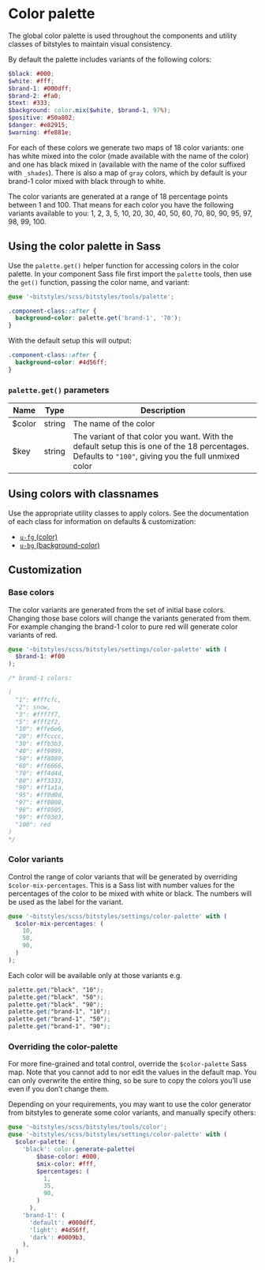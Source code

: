 
<Meta title="Design Tokens/Color palette" />

# Color palette

The global color palette is used throughout the components and utility classes of bitstyles to maintain visual consistency.

By default the palette includes variants of the following colors:

```scss
$black: #000;
$white: #fff;
$brand-1: #000dff;
$brand-2: #fa0;
$text: #333;
$background: color.mix($white, $brand-1, 97%);
$positive: #50a802;
$danger: #e82915;
$warning: #fe881e;
```

For each of these colors we generate two maps of 18 color variants: one has white mixed into the color (made available with the name of the color) and one has black mixed in (available with the name of the color suffixed with `_shades`). There is also a map of `gray` colors, which by default is your brand-1 color mixed with black through to white.

The color variants are generated at a range of 18 percentage points between 1 and 100. That means for each color you have the following variants available to you: 1, 2, 3, 5, 10, 20, 30, 40, 50, 60, 70, 80, 90, 95, 97, 98, 99, 100.

<Canvas>
  <Story id="base-colors--color-palette" />
</Canvas>

## Using the color palette in Sass

Use the `palette.get()` helper function for accessing colors in the color palette. In your component Sass file first import the `palette` tools, then use the `get()` function, passing the color name, and variant:

```scss
@use '~bitstyles/scss/bitstyles/tools/palette';

.component-class::after {
  background-color: palette.get('brand-1', '70');
}
```

With the default setup this will output:

```css
.component-class::after {
  background-color: #4d56ff;
}
```

### `palette.get()` parameters

| Name   | Type   | Description                                                                                                                                             |
| ------ | ------ | ------------------------------------------------------------------------------------------------------------------------------------------------------- |
| $color | string | The name of the color                                                                                                                                   |
| $key   | string | The variant of that color you want. With the default setup this is one of the 18 percentages. Defaults to `"100"`, giving you the full unmixed color |

## Using colors with classnames

Use the appropriate utility classes to apply colors. See the documentation of each class for information on defaults & customization:

- [`u-fg` (color)](/docs/utilities-color--brand-1)
- [`u-bg` (background-color)](/docs/utilities-background-color--black-80)

## Customization

### Base colors

The color variants are generated from the set of initial base colors. Changing those base colors will change the variants generated from them. For example changing the brand-1 color to pure red will generate color variants of red.

```scss
@use '~bitstyles/scss/bitstyles/settings/color-palette' with (
  $brand-1: #f00
);

/* brand-1 colors:

(
  "1": #fffcfc,
  "2": snow,
  "3": #fff7f7,
  "5": #fff2f2,
  "10": #ffe6e6,
  "20": #ffcccc,
  "30": #ffb3b3,
  "40": #ff9999,
  "50": #ff8080,
  "60": #ff6666,
  "70": #ff4d4d,
  "80": #ff3333,
  "90": #ff1a1a,
  "95": #ff0d0d,
  "97": #ff0808,
  "98": #ff0505,
  "99": #ff0303,
  "100": red
)
*/
```

### Color variants

Control the range of color variants that will be generated by overriding `$color-mix-percentages`. This is a Sass list with number values for the percentages of the color to be mixed with white or black. The numbers will be used as the label for the variant.

```scss
@use '~bitstyles/scss/bitstyles/settings/color-palette' with (
  $color-mix-percentages: (
    10,
    50,
    90,
  )
);
```

Each color will be available only at those variants e.g.

```scss
palette.get("black", "10");
palette.get("black", "50");
palette.get("black", "90");
palette.get("brand-1", "10");
palette.get("brand-1", "50");
palette.get("brand-1", "90");
```

### Overriding the color-palette

For more fine-grained and total control, override the `$color-palette` Sass map. Note that you cannot add to nor edit the values in the default map. You can only overwrite the entire thing, so be sure to copy the colors you’ll use even if you don’t change them.

Depending on your requirements, you may want to use the color generator from bitstyles to generate some color variants, and manually specify others:

```scss
@use '~bitstyles/scss/bitstyles/tools/color';
@use '~bitstyles/scss/bitstyles/settings/color-palette' with (
  $color-palette: (
    'black': color.generate-palette(
        $base-color: #000,
        $mix-color: #fff,
        $percentages: (
          1,
          35,
          90,
        )
      ),
    'brand-1': (
      'default': #000dff,
      'light': #4d56ff,
      'dark': #0009b3,
    ),
  )
);
```
